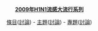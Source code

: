 <div style="float:right">
{{Tnavbar|2009年H1N1流感大流行系列頁面|mini=1}}
</div>
{{clear}}
<div style="text-align: center;">
<span style="text-decoration: underline;">'''2009年H1N1流感大流行系列'''</span>
</div>
<div style="text-align: center;">
[[2009年H1N1流感大流行|條目]]([[talk:2009年H1N1流感大流行|討論]]) - [[Portal:2009年H1N1流感大流行|主題]]([[Portal talk:2009年H1N1流感大流行|討論]]) - [[wp:09H1N1|專題]]([[Wikipedia talk:專題/2009年H1N1流感大流行|討論]])
</div>